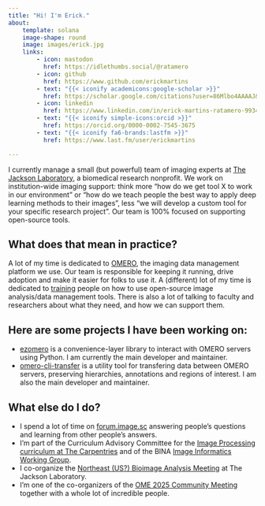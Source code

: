 ```yaml
---
title: "Hi! I'm Erick."
about:
    template: solana
    image-shape: round
    image: images/erick.jpg
    links:
        - icon: mastodon
          href: https://idlethumbs.social/@ratamero
        - icon: github
          href: https://www.github.com/erickmartins
        - text: "{{< iconify academicons:google-scholar >}}"
          href: https://scholar.google.com/citations?user=86Mlbo4AAAAJ&hl=en
        - icon: linkedin
          href: https://www.linkedin.com/in/erick-martins-ratamero-9934269/
        - text: "{{< iconify simple-icons:orcid >}}"
          href: https://orcid.org/0000-0002-7545-3675
        - text: "{{< iconify fa6-brands:lastfm >}}"
          href: https://www.last.fm/user/erickmartins

---
```


I currently manage a small (but powerful) team of imaging experts at [The Jackson Laboratory](https://jax.org), a biomedical research nonprofit. We work on institution-wide imaging support: think more "how do we get tool X to work in our environment" or "how do we teach people the best way to apply deep learning methods to their images", less "we will develop a custom tool for your specific research project". Our team is 100% focused on supporting open-source tools.

## What does that mean in practice?

A lot of my time is dedicated to [OMERO](https://www.openmicroscopy.org/omero/), the imaging data management platform we use. Our team is responsible for keeping it running, drive adoption and make it easier for folks to use it. A (different) lot of my time is dedicated to [training](https://github.com/erickmartins/training) people on how to use open-source image analysis/data management tools. There is also a lot of talking to faculty and researchers about what they need, and how we can support them.

## Here are some projects I have been working on:

- [ezomero](https://github.com/TheJacksonLaboratory/ezomero) is a convenience-layer library to interact with OMERO servers using Python. I am currently the main developer and maintainer.
- [omero-cli-transfer](https://github.com/ome/omero-cli-transfer) is a utility tool for transfering data between OMERO servers, preserving hierarchies, annotations and regions of interest. I am also the main developer and maintainer.

## What else do I do?

-   I spend a lot of time on [forum.image.sc]() answering people's questions and learning from other people's answers.
- I'm part of the Curriculum Advisory Committee for the [Image Processing curriculum at The Carpentries](https://datacarpentry.org/image-processing/) and of the BINA [Image Informatics Working Group](https://www.bioimagingnorthamerica.org/image-informatics-wg/).
- I co-organize the [Northeast (US?) Bioimage Analysis Meeting](https://www.jax.org/education-and-learning/education-calendar/2024/11-november/northeast-bioimage-analysis-meeting) at The Jackson Laboratory.
- I'm one of the co-organizers of the [OME 2025 Community Meeting](https://www.bioimagingnorthamerica.org/events/ome-2025-community-meeting/) together with a whole lot of incredible people.
